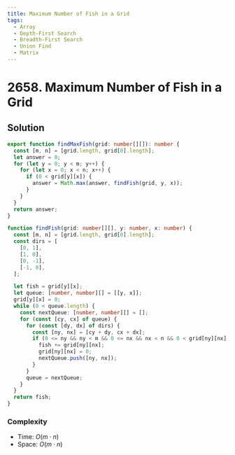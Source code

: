 ```yaml
---
title: Maximum Number of Fish in a Grid
tags:
  - Array
  - Depth-First Search
  - Breadth-First Search
  - Union Find
  - Matrix
---
```


# 2658. Maximum Number of Fish in a Grid

<Badges>
  <LevelBadge level="medium" />
  <TopicBadge name="Array" slug="array" />
  <TopicBadge name="Depth-First Search" slug="depth-first-search" />
  <TopicBadge name="Breadth-First Search" slug="breadth-first-search" />
  <TopicBadge name="Union Find" slug="union-find" />
  <TopicBadge name="Matrix" slug="matrix" />
</Badges>

## Solution

```typescript filename="solution.ts" copy
export function findMaxFish(grid: number[][]): number {
  const [m, n] = [grid.length, grid[0].length];
  let answer = 0;
  for (let y = 0; y < m; y++) {
    for (let x = 0; x < n; x++) {
      if (0 < grid[y][x]) {
        answer = Math.max(answer, findFish(grid, y, x));
      }
    }
  }
  return answer;
}

function findFish(grid: number[][], y: number, x: number) {
  const [m, n] = [grid.length, grid[0].length];
  const dirs = [
    [0, 1],
    [1, 0],
    [0, -1],
    [-1, 0],
  ];

  let fish = grid[y][x];
  let queue: [number, number][] = [[y, x]];
  grid[y][x] = 0;
  while (0 < queue.length) {
    const nextQueue: [number, number][] = [];
    for (const [cy, cx] of queue) {
      for (const [dy, dx] of dirs) {
        const [ny, nx] = [cy + dy, cx + dx];
        if (0 <= ny && ny < m && 0 <= nx && nx < n && 0 < grid[ny][nx]) {
          fish += grid[ny][nx];
          grid[ny][nx] = 0;
          nextQueue.push([ny, nx]);
        }
      }
      queue = nextQueue;
    }
  }
  return fish;
}
```

### Complexity

- Time: $O(m \cdot n)$
- Space: $O(m \cdot n)$

<ProblemLink
  codingSite="leetcode"
  href="https://leetcode.com/problems/maximum-number-of-fish-in-a-grid"
  title="Maximum Number of Fish in a Grid"
/>
